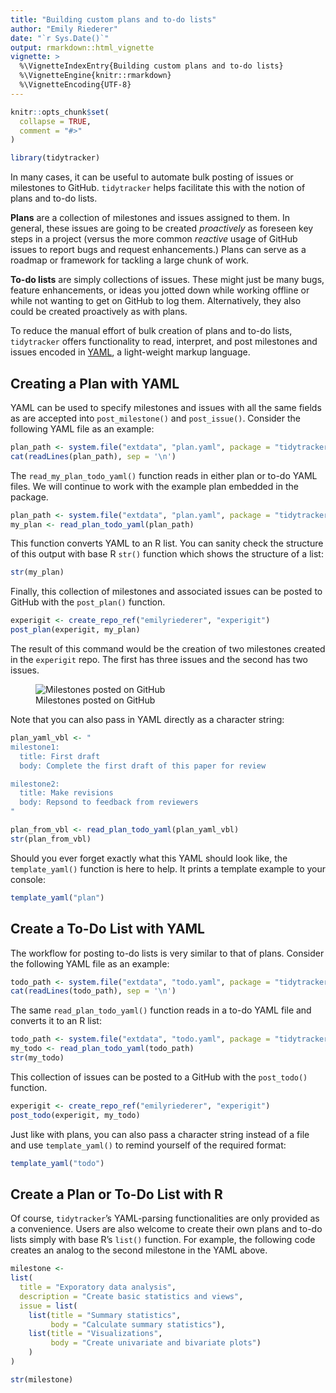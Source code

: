 ```yaml
---
title: "Building custom plans and to-do lists"
author: "Emily Riederer"
date: "`r Sys.Date()`"
output: rmarkdown::html_vignette
vignette: >
  %\VignetteIndexEntry{Building custom plans and to-do lists}
  %\VignetteEngine{knitr::rmarkdown}
  %\VignetteEncoding{UTF-8}
---
```


```r
knitr::opts_chunk$set(
  collapse = TRUE,
  comment = "#>"
)

library(tidytracker)
```

In many cases, it can be useful to automate bulk posting of issues or milestones to GitHub. `tidytracker` helps facilitate this with the notion of plans and to-do lists.

**Plans** are a collection of milestones and issues assigned to them. In general, these issues are going to be created *proactively* as foreseen key steps in a project (versus the more common *reactive* usage of GitHub issues to report bugs and request enhancements.) Plans can serve as a roadmap or framework for tackling a large chunk of work.

**To-do lists** are simply collections of issues. These might just be many bugs, feature enhancements, or ideas you jotted down while working offline or while not wanting to get on GitHub to log them. Alternatively, they also could be created proactively as with plans.

To reduce the manual effort of bulk creation of plans and to-do lists, `tidytracker` offers functionality to read, interpret, and post milestones and issues encoded in [YAML](http://yaml.org/), a light-weight markup language.

## Creating a Plan with YAML

YAML can be used to specify milestones and issues with all the same fields as are accepted into `post_milestone()` and `post_issue()`. Consider the following YAML file as an example:

```r
plan_path <- system.file("extdata", "plan.yaml", package = "tidytracker", mustWork = TRUE)
cat(readLines(plan_path), sep = '\n')
```

The `read_my_plan_todo_yaml()` function reads in either plan or to-do YAML files. We will continue to work with the example plan embedded in the package.

```r
plan_path <- system.file("extdata", "plan.yaml", package = "tidytracker", mustWork = TRUE)
my_plan <- read_plan_todo_yaml(plan_path)
```

This function converts YAML to an R list. You can sanity check the structure of this output with base R `str()` function which shows the structure of a list:

```r
str(my_plan)
```

Finally, this collection of milestones and associated issues can be posted to GitHub with the `post_plan()` function.

```r
experigit <- create_repo_ref("emilyriederer", "experigit")
post_plan(experigit, my_plan)
```

The result of this command would be the creation of two milestones created in the `experigit` repo. The first has three issues and the second has two issues.

![Milestones posted on GitHub](post_plan.PNG)

Note that you can also pass in YAML directly as a character string:

```r
plan_yaml_vbl <- "
milestone1:
  title: First draft
  body: Complete the first draft of this paper for review

milestone2:
  title: Make revisions
  body: Repsond to feedback from reviewers
"

plan_from_vbl <- read_plan_todo_yaml(plan_yaml_vbl)
str(plan_from_vbl)
```

Should you ever forget exactly what this YAML should look like, the `template_yaml()` function is here to help. It prints a template example to your console:

```r
template_yaml("plan")
```


## Create a To-Do List with YAML

The workflow for posting to-do lists is very similar to that of plans. Consider the following YAML file as an example:

```r
todo_path <- system.file("extdata", "todo.yaml", package = "tidytracker", mustWork = TRUE)
cat(readLines(todo_path), sep = '\n')
```

The same `read_plan_todo_yaml()` function reads in a to-do YAML file and converts it to an R list:

```r
todo_path <- system.file("extdata", "todo.yaml", package = "tidytracker", mustWork = TRUE)
my_todo <- read_plan_todo_yaml(todo_path)
str(my_todo)
```

This collection of issues can be posted to a GitHub with the `post_todo()` function.

```r
experigit <- create_repo_ref("emilyriederer", "experigit")
post_todo(experigit, my_todo)
```

Just like with plans, you can also pass a character string instead of a file and use `template_yaml()` to remind yourself of the required format: 

```r
template_yaml("todo")
```

## Create a Plan or To-Do List with R

Of course, `tidytracker`'s YAML-parsing functionalities are only provided as a convenience. Users are also welcome to create their own plans and to-do lists simply with base R's `list()` function. For example, the following code creates an analog to the second milestone in the YAML above.

```r
milestone <-
list(
  title = "Exporatory data analysis",
  description = "Create basic statistics and views",
  issue = list(
    list(title = "Summary statistics",
         body = "Calculate summary statistics"),
    list(title = "Visualizations",
         body = "Create univariate and bivariate plots")
    )
)

str(milestone)
```


